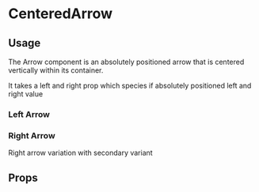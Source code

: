 
<Meta title="Design System|Components" component={Arrow} />

# CenteredArrow

## Usage

The Arrow component is an absolutely positioned arrow that is centered vertically within its container.

It takes a left and right prop which species if absolutely positioned left and right value

### Left Arrow

<Preview>
  <Story name="ArrowLeft">
    <Arrow
      title="click me"
      direction={'left'}
      left="20px"
      handleClick={action('button-click')}
    />
  </Story>
</Preview>

### Right Arrow

Right arrow variation with secondary variant

<Preview>
  <Story name="ArrowRight">
    <Arrow
      title="click me"
      direction={'right'}
      right="80px"
      variants="secondary"
      handleClick={action('button-click')}
    />
  </Story>
</Preview>

## Props

<Props of={Arrow} />
